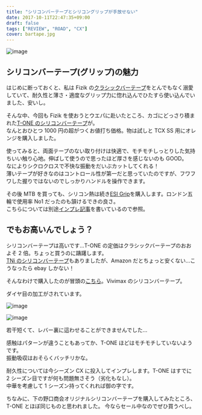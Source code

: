 ---
title: "シリコンバーテープとシリコングリップが手放せない"
date: 2017-10-11T22:47:35+09:00
draft: false
tags: ["REVIEW", "ROAD", "CX"]
cover: bartape.jpg
---

![image](bartape.jpg)

## シリコンバーテープ(グリップ)の魅力

はじめに断っておくと、私は Fizik の[クラシックバーテープ](http://amzn.to/2wQYIwn)をとんでもなく溺愛していて、耐久性と薄さ・適度なグリップ力に惚れ込んでひたすら使い込んでいました、安いし。

そんな中、今回も Fizik を使おうとウエパに赴いたところ、カゴにどっさり積まれた[T-ONE のシリコンバーテープ](http://amzn.to/2hCrLNP)が。\
なんとおひとつ 1000 円の超がつくお値打ち価格。物は試しと TCX SS 用にオレンジを購入しました。

使ってみると、両面テープのない取り付けは快適で、モチモチしっとりした気持ちいい触り心地。伸ばして使うので思ったほど厚さを感じないのも GOOD。\
なによりシクロクロスで不快な振動をだいぶカットしてくれる！\
薄いテープが好きなのはコントロール性が第一だと思っていたのですが、フワフワした握りではないのでしっかりハンドルを操作できます。

その後 MTB を買っても、シリコン熱は続き[ESI Grip](http://amzn.to/2hCrLNP)を購入します。ロンドン五輪で使用率 No1 だったのも頷けるできの良さ。\
こちらについては別途[インプレ記事](https://blog.gensobunya.net/2017/04/mtbesi-grips-brand-x-ascend-dropper-post.html)を書いているので参照。

## でもお高いんでしょう？

シリコンバーテープは高いです…T-ONE の定価はクラシックバーテープのおおよそ 2 倍。ちょっと買うのに躊躇します。\
[TNi のシリコンバーテープ](http://amzn.to/2hDcgFA)もありましたが、Amazon だとちょっと安くない…こうなったら ebay しかない！

そんなわけで購入したのが冒頭の[こちら](https://rover.ebay.com/rover/1/711-53200-19255-0/1?ff3=4&toolid=11800&pub=5575336615&campid=5338191852&mpre=http%3A%2F%2Fwww.ebay.com%2Fitm%2FVIVIMAX-2-5mm-Silicon-Road-Bike-Bicycle-Re-usable-Handlebar-Bar-Tape-Wrap-Plug%2F142225261383%3F_trkparms%3Daid%253D111001%2526algo%253DREC.SEED%2526ao%253D1%2526asc%253D41375%2526meid%253D890ccc7e3e80492fb6849836f8e0f69d%2526pid%253D100033%2526rk%253D2%2526rkt%253D6%2526sd%253D142225261383%26_trksid%3Dp2045573.c100033.m2042)。Vivimax のシリコンバーテープ。

ダイヤ目の加工がされています。

![image](tape.jpg)

![image](bartape.jpg)

若干短くて、レバー裏に這わせることができませんでした…

感触はパターンが違うこともあってか、T-ONE ほどはモチモチしていないようです。\
振動吸収はおそらくバッチリかな。

耐久性については今シーズン CX に投入してインプレします。T-ONE はすでに 2 シーズン目ですが何も問題無さそう（劣化もなし）。\
中華を考慮して 1 シーズン持ってくれれば御の字です。

ちなみに、下の野口商会オリジナルシリコンバーテープを購入してみたところ、T-ONE とほぼ同じものと思われました。
今ならセール中なのでぜひ買うべし。

<LinkBox
  isAmazonLink
  url="http://www.amazon.co.jp/exec/obidos/ASIN/B00UE4TQJI/gensobunya-22/ref=nosim/"
/>
